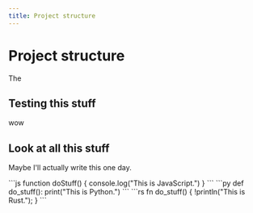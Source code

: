 ```yaml
---
title: Project structure
---
```



# Project structure

The

## Testing this stuff

wow

## Look at all this stuff

Maybe I'll actually write this one day.

<Tabs>
	<TabItem label="JS" />
	<TabItem label="Python" />
	<TabItem label="Rust" />
</Tabs>

<TabContent contentFor="JS">
```js
function doStuff() {
	console.log("This is JavaScript.")
}
```
</TabContent>
<TabContent contentFor="Python">
```py
def do_stuff():
	print("This is Python.")
```
</TabContent>
<TabContent contentFor="Rust">
```rs
fn do_stuff() {
	!println("This is Rust.");
}
```
</TabContent>
